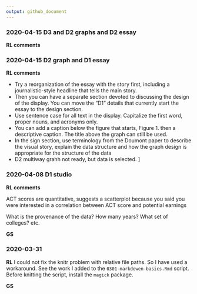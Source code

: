 ```yaml
---
output: github_document
---
```


### 2020-04-15 D3 and D2 graphs and D2 essay

**RL comments** 





### 2020-04-15 D2 graph and D1 essay

**RL comments** 

- Try a reorganization of the essay with the story first, including a journalistic-style headline that tells the main story. 
- Then you can have a separate section devoted to discussing the design of the display. You can move the "D1" details that currently start the essay to the design section. 
- Use sentence case for all text in the display. Capitalize the first word, proper nouns, and acronyms only. 
- You can add a caption below the figure that starts, Figure 1. then a descriptive caption. The title above the graph can still be used. 
- In the sign section, use terminology from the Doumont paper to describe the visual story, explain the data structure and how the graph design is appropriate for the structure of the data
- D2 multiway grahh not ready, but data is selected. ]







### 2020-04-08 D1 studio

**RL comments**

ACT scores are quantitative, suggests a scatterplot because you said you were interested in a correlation between ACT score and potential earnings

What is the provenance of the data? How many years? What set of colleges? etc. 


**GS** 



### 2020-03-31

**RL** I could not fix the knitr problem with relative file paths. So I have used a workaround. See the work I added to the `0301-markdowen-basics.Rmd` script.  Before knitting the script, install the `magick` package. 

**GS** 
